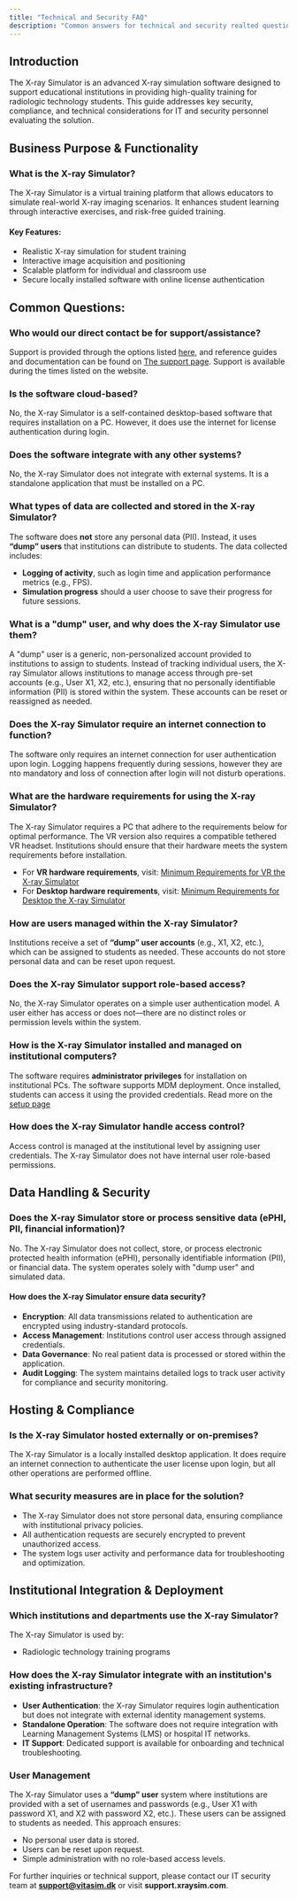 ```yaml
---
title: "Technical and Security FAQ"
description: "Common answers for technical and security realted questions"
---
```


## **Introduction**

The X-ray Simulator is an advanced X-ray simulation software designed to support educational institutions in providing high-quality training for radiologic technology students. This guide addresses key security, compliance, and technical considerations for IT and security personnel evaluating the solution.

## **Business Purpose & Functionality**

### **What is the X-ray Simulator?**

The X-ray Simulator is a virtual training platform that allows educators to simulate real-world X-ray imaging scenarios. It enhances student learning through interactive exercises, and risk-free guided training.

#### **Key Features:**

* Realistic X-ray simulation for student training
* Interactive image acquisition and positioning
* Scalable platform for individual and classroom use
* Secure locally installed software with online license authentication

## **Common Questions:**

### Who would our direct contact be for support/assistance?
Support is provided through the options listed [here](/Support/support), and reference guides and documentation can be found on [The support page](/welcome). Support is available during the times listed on the website.

### Is the software cloud-based?
No, the X-ray Simulator is a self-contained desktop-based software that requires installation on a PC. However, it does use the internet for license authentication during login.

### Does the software integrate with any other systems?
No, the X-ray Simulator does not integrate with external systems. It is a standalone application that must be installed on a PC. 

### What types of data are collected and stored in the X-ray Simulator?
The software does **not** store any personal data (PII). Instead, it uses **“dump” users** that institutions can distribute to students. The data collected includes:

* **Logging of activity**, such as login time and application performance metrics (e.g., FPS).
* **Simulation progress** should a user choose to save their progress for future sessions.

### What is a "dump" user, and why does the X-ray Simulator use them?
A "dump" user is a generic, non-personalized account provided to institutions to assign to students. Instead of tracking individual users, the X-ray Simulator allows institutions to manage access through pre-set accounts (e.g., User X1, X2, etc.), ensuring that no personally identifiable information (PII) is stored within the system. These accounts can be reset or reassigned as needed.

### Does the X-ray Simulator require an internet connection to function?
The software only requires an internet connection for user authentication upon login.
Logging happens frequently during sessions, however they are nto mandatory and loss of connection after login will not disturb operations. 

### What are the hardware requirements for using the X-ray Simulator?
The X-ray Simulator requires a PC that adhere to the requirements below for optimal performance. 
The VR version also requires a compatible tethered VR headset. 
Institutions should ensure that their hardware meets the system requirements before installation.

* For **VR hardware requirements**, visit: [Minimum Requirements for VR the X-ray Simulator](/Tech/minimum-requirements-for-running-the-vr-xray-simulator)
* For **Desktop hardware requirements**, visit: [Minimum Requirements for Desktop the X-ray Simulator](/Tech/minimum-requirements-for-running-the-desktop-xray-simulator)

### How are users managed within the X-ray Simulator?
Institutions receive a set of **“dump” user accounts** (e.g., X1, X2, etc.), which can be assigned to students as needed. 
These accounts do not store personal data and can be reset upon request.

### Does the X-ray Simulator support role-based access?
No, the X-ray Simulator operates on a simple user authentication model. 
A user either has access or does not—there are no distinct roles or permission levels within the system.

### How is the X-ray Simulator installed and managed on institutional computers?
The software requires **administrator privileges** for installation on institutional PCs. 
The software supports MDM deployment. 
Once installed, students can access it using the provided credentials.
Read more on the [setup page](/Tech/Setup-and-installation-guides/VR-X-ray-Simulator-Setup)

### How does the X-ray Simulator handle access control?
Access control is managed at the institutional level by assigning user credentials. 
The X-ray Simulator does not have internal user role-based permissions.

## **Data Handling & Security**

### **Does the X-ray Simulator store or process sensitive data (ePHI, PII, financial information)?**

No. The X-ray Simulator does not collect, store, or process electronic protected health information (ePHI), personally identifiable information (PII), or financial data. The system operates solely with "dump user" and simulated data.

#### **How does the X-ray Simulator ensure data security?**

* **Encryption**: All data transmissions related to authentication are encrypted using industry-standard protocols.
* **Access Management**: Institutions control user access through assigned credentials.
* **Data Governance**: No real patient data is processed or stored within the application.
* **Audit Logging**: The system maintains detailed logs to track user activity for compliance and security monitoring.

## **Hosting & Compliance**

### **Is the X-ray Simulator hosted externally or on-premises?**

The X-ray Simulator is a locally installed desktop application. It does require an internet connection to authenticate the user license upon login, but all other operations are performed offline.

### **What security measures are in place for the solution?**

* The X-ray Simulator does not store personal data, ensuring compliance with institutional privacy policies.
* All authentication requests are securely encrypted to prevent unauthorized access.
* The system logs user activity and performance data for troubleshooting and optimization.

## **Institutional Integration & Deployment**

### **Which institutions and departments use the X-ray Simulator?**

The X-ray Simulator is used by:

* Radiologic technology training programs

### **How does the X-ray Simulator integrate with an institution's existing infrastructure?**

* **User Authentication**: the X-ray Simulator requires login authentication but does not integrate with external identity management systems.
* **Standalone Operation**: The software does not require integration with Learning Management Systems (LMS) or hospital IT networks.
* **IT Support**: Dedicated support is available for onboarding and technical troubleshooting.

### **User Management**

The X-ray Simulator uses a **“dump” user** system where institutions are provided with a set of usernames and passwords (e.g., User X1 with password X1, and X2 with password X2, etc.). These users can be assigned to students as needed. This approach ensures:

* No personal user data is stored.
* Users can be reset upon request.
* Simple administration with no role-based access levels.

For further inquiries or technical support, please contact our IT security team at **support@vitasim.dk** or visit **support.xraysim.com**.